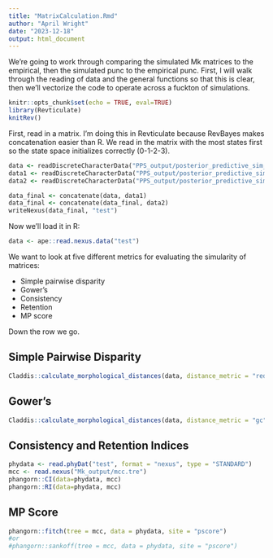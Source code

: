 ```yaml
---
title: "MatrixCalculation.Rmd"
author: "April Wright"
date: "2023-12-18"
output: html_document
---
```


We're going to work through comparing the simulated Mk matrices to the empirical, then the simulated punc to the empirical punc. First, I will walk through the reading of data and the general functions so that this is clear, then we'll vectorize the code to operate across a fuckton of simulations.

```r
knitr::opts_chunk$set(echo = TRUE, eval=TRUE)
library(Revticulate)
knitRev()
```

First, read in a matrix. I'm doing this in Revticulate because RevBayes makes concatenation easier than R. We read in the matrix with the most states first so the state space initializes correctly (0-1-2-3).

```rb
data <- readDiscreteCharacterData("PPS_output/posterior_predictive_sim_1/phyMorpho[3].nex")
data1 <- readDiscreteCharacterData("PPS_output/posterior_predictive_sim_1/phyMorpho[2].nex")
data2 <- readDiscreteCharacterData("PPS_output/posterior_predictive_sim_1/phyMorpho[1].nex")

data_final <- concatenate(data, data1)
data_final <- concatenate(data_final, data2)
writeNexus(data_final, "test")
```

Now we'll load it in R:

```r
data <- ape::read.nexus.data("test")
```

We want to look at five different metrics for evaluating the simularity of matrices:

+ Simple pairwise disparity
+ Gower's 
+ Consistency
+ Retention
+ MP score

Down the row we go.

## Simple Pairwise Disparity

```r
Claddis::calculate_morphological_distances(data, distance_metric = "red")

```

## Gower's 
```r
Claddis::calculate_morphological_distances(data, distance_metric = "gc")
```

## Consistency and Retention Indices

```r
phydata <- read.phyDat("test", format = "nexus", type = "STANDARD")
mcc <- read.nexus("Mk_output/mcc.tre")
phangorn::CI(data=phydata, mcc)
phangorn::RI(data=phydata, mcc)
```

## MP Score

```r
phangorn::fitch(tree = mcc, data = phydata, site = "pscore")
#or
#phangorn::sankoff(tree = mcc, data = phydata, site = "pscore")
```


